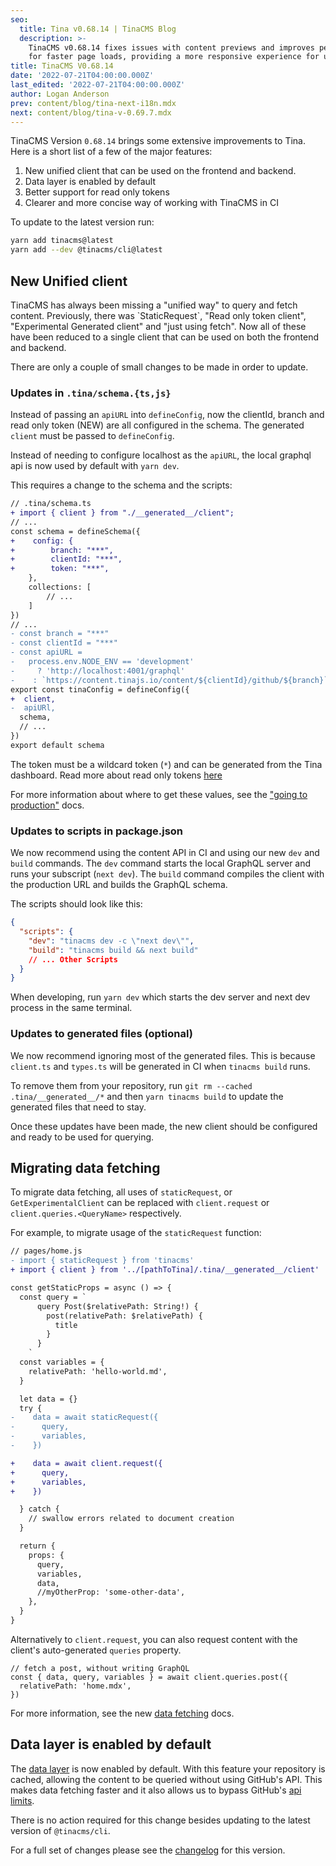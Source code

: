 ```yaml
---
seo:
  title: Tina v0.68.14 | TinaCMS Blog
  description: >-
    TinaCMS v0.68.14 fixes issues with content previews and improves performance
    for faster page loads, providing a more responsive experience for users.
title: TinaCMS V0.68.14
date: '2022-07-21T04:00:00.000Z'
last_edited: '2022-07-21T04:00:00.000Z'
author: Logan Anderson
prev: content/blog/tina-next-i18n.mdx
next: content/blog/tina-v-0.69.7.mdx
---
```


TinaCMS Version `0.68.14` brings some extensive improvements to Tina. Here is a short list of a few of the major features:

1. New unified client that can be used on the frontend and backend.
2. Data layer is enabled by default
3. Better support for read only tokens
4. Clearer and more concise way of working with TinaCMS in CI

To update to the latest version run:

```bash
yarn add tinacms@latest
yarn add --dev @tinacms/cli@latest
```

## New Unified client

TinaCMS has always been missing a "unified way" to query and fetch content. Previously, there was \`StaticRequest\`, "Read only token client", "Experimental Generated client" and "just using fetch". Now all of these have been reduced to a single client that can be used on both the frontend and backend.

There are only a couple of small changes to be made in order to update.

### Updates in `.tina/schema.{ts,js}`

Instead of passing an `apiURL` into `defineConfig`, now the clientId, branch and read only token (NEW) are all configured in the schema. The generated `client` must be passed to `defineConfig`.

Instead of needing to configure localhost as the `apiURL`, the local graphql api is now used by default with `yarn dev`.

This requires a change to the schema and the scripts:

```diff
// .tina/schema.ts
+ import { client } from "./__generated__/client";
// ...
const schema = defineSchema({
+    config: {
+        branch: "***",
+        clientId: "***",
+        token: "***",
    },
    collections: [
        // ...
    ]
})
// ...
- const branch = "***"
- const clientId = "***"
- const apiURL =
-   process.env.NODE_ENV == 'development'
-     ? 'http://localhost:4001/graphql'
-    : `https://content.tinajs.io/content/${clientId}/github/${branch}`
export const tinaConfig = defineConfig({
+  client,
-  apiURl,
  schema,
  // ...
})
export default schema
```

The token must be a wildcard token (`*`) and can be generated from the Tina dashboard. Read more about read only tokens [here](https://tina.io/blog/read-only-tokens-content-anytime)

For more information about where to get these values, see the ["going to production"](/docs/tinacloud/overview/#enabling-tina-cloud-in-tinacms) docs.

### Updates to scripts in package.json

We now recommend using the content API in CI and using our new `dev` and `build` commands. The `dev` command starts the local GraphQL server and runs your subscript (`next dev`). The `build` command compiles the client with the production URL and builds the GraphQL schema.

The scripts should look like this:

```json
{
  "scripts": {
    "dev": "tinacms dev -c \"next dev\"",
    "build": "tinacms build && next build"
    // ... Other Scripts
  }
}
```

When developing, run `yarn dev` which starts the dev server and next dev process in the same terminal.

### Updates to generated files (optional)

We now recommend ignoring most of the generated files. This is because `client.ts` and `types.ts` will be generated in CI when `tinacms build` runs.

To remove them from your repository, run `git rm --cached .tina/__generated__/*` and then `yarn tinacms build` to update the generated files that need to stay.

Once these updates have been made, the new client should be configured and ready to be used for querying.

## Migrating data fetching

To migrate data fetching, all uses of `staticRequest`, or `GetExperimentalClient` can be replaced with `client.request` or `client.queries.<QueryName>` respectively.

For example, to migrate usage of the `staticRequest` function:

```diff
// pages/home.js
- import { staticRequest } from 'tinacms'
+ import { client } from '../[pathToTina]/.tina/__generated__/client'

const getStaticProps = async () => {
  const query = `
      query Post($relativePath: String!) {
        post(relativePath: $relativePath) {
          title
        }
      }
    `
  const variables = {
    relativePath: 'hello-world.md',
  }

  let data = {}
  try {
-    data = await staticRequest({
-      query,
-      variables,
-    })

+    data = await client.request({
+      query,
+      variables,
+    })

  } catch {
    // swallow errors related to document creation
  }

  return {
    props: {
      query,
      variables,
      data,
      //myOtherProp: 'some-other-data',
    },
  }
}
```

Alternatively to `client.request`, you can also request content with the client's auto-generated `queries` property.

```tsx
// fetch a post, without writing GraphQL
const { data, query, variables } = await client.queries.post({
  relativePath: 'home.mdx',
})
```

For more information, see the new [data fetching](/docs/features/data-fetching) docs.

## Data layer is enabled by default

The [data layer](/docs/reference/content-api/data-layer/) is now enabled by default. With this feature your repository is cached, allowing the content to be queried without using GitHub's API. This makes data fetching faster and it also allows us to bypass GitHub's [api limits](https://docs.github.com/en/developers/apps/building-github-apps/rate-limits-for-github-apps).

There is no action required for this change besides updating to the latest version of `@tinacms/cli`.

For a full set of changes please see the [changelog](https://github.com/tinacms/tinacms/pull/3041) for this version.
